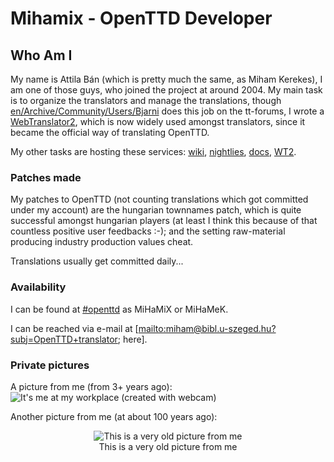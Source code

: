 =Mihamix - OpenTTD Developer=

== Who Am I ==
My name is Attila Bán (which is pretty much the same, as Miham Kerekes), I am one of those guys, who joined the project at around 2004. My main task is to organize the translators and manage the translations, though [[en/Archive/Community/Users/Bjarni]] does this job on the tt-forums, I wrote a [http://translator2.openttd.org/ WebTranslator2], which is now widely used amongst translators, since it became the official way of translating OpenTTD.

My other tasks are hosting these services: [http://wiki.openttd.org/ wiki], [http://nightly.openttd.org/ nightlies], [http://docs.openttd.org/ docs], [http://translator2.openttd.org WT2].

=== Patches made ===
My patches to OpenTTD (not counting translations which got committed under my account) are the hungarian townnames patch, which is quite successful amongst hungarian players (at least I think this because of that countless positive user feedbacks :-); and the setting raw-material producing industry production values cheat.

Translations usually get committed daily...

=== Availability ===
I can be found at [irc://irc.oftc.net/#openttd #openttd] as MiHaMiX or MiHaMeK.

I can be reached via e-mail at [mailto:&#x6d;&#105;&#x68;&#x61;&#109;&#x40;&#98;&#105;&#x62;&#108;&#46;&#117;&#x2d;&#115;&#x7a;&#x65;&#x67;&#101;&#x64;&#x2e;&#x68;&#x75;&#63;&#x73;&#x75;&#98;&#106;&#x3d;&#79;&#x70;&#x65;&#110;&#x54;&#x54;&#x44;&#x2b;&#116;&#x72;&#97;&#110;&#x73;&#108;&#97;&#116;&#x6f;&#x72;  here].

=== Private pictures ===
A picture from me (from 3+ years ago):[[File:en/Archive/Community/Users/Miham.jpeg|center|frame|It's me at my workplace (created with webcam)]]

Another picture from me (at about 100 years ago):
<center>[[File:en/Archive/Community/Users/Mihamix.jpeg|center|frame|This is a very old picture from me]]</center>